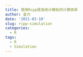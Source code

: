 ```yaml
---
title: 使用Rcpp提高统计模拟的计算效率
author: 金力
date: '2021-03-10'
slug: rcpp-simulation
categories:
  - R
tags:
  - R
  - Simulation
---
```

